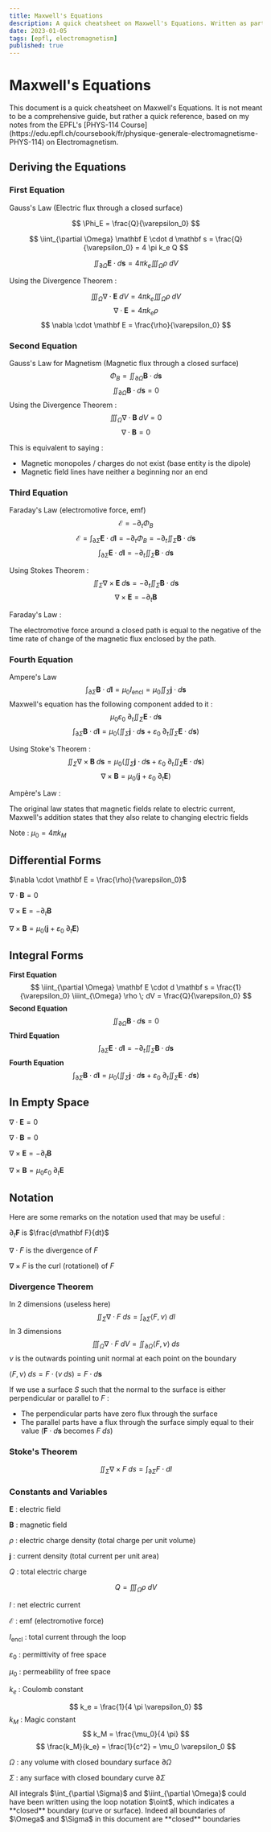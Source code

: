 ```yaml
---
title: Maxwell's Equations
description: A quick cheatsheet on Maxwell's Equations. Written as part of my notes for the PHYS-114 Course @ EPFL
date: 2023-01-05
tags: [epfl, electromagnetism]
published: true
---
```


# Maxwell's Equations

<Callout type="note">
  This document is a quick cheatsheet on Maxwell's Equations.
  It is not meant to be a comprehensive guide, but rather a quick reference, based on my notes from the EPFL's [PHYS-114 Course](https://edu.epfl.ch/coursebook/fr/physique-generale-electromagnetisme-PHYS-114) on Electromagnetism.
</Callout>

## Deriving the Equations

### First Equation

Gauss's Law (Electric flux through a closed surface) 

$$
\Phi_E = \frac{Q}{\varepsilon_0}
$$

$$
\iint_{\partial \Omega} \mathbf E \cdot d \mathbf s =   \frac{Q}{\varepsilon_0} = 4 \pi k_e Q
$$

$$
\iint_{\partial \Omega} \mathbf E \cdot d \mathbf s = 4\pi k_e \iiint_{\Omega} \rho \; dV
$$

Using the Divergence Theorem :

$$
\iiint_{\Omega} \nabla \cdot \mathbf E \; dV = 4\pi k_e \iiint_{\Omega} \rho \; dV
$$
$$
\nabla \cdot \mathbf E = 4\pi k_e \rho
$$
$$
\nabla \cdot \mathbf E = \frac{\rho}{\varepsilon_0}
$$

### Second Equation

Gauss's Law for Magnetism (Magnetic flux through a closed surface)
$$
\Phi_B = \iint_{\partial \Omega} \mathbf B \cdot d \mathbf s
$$
$$
\iint_{\partial \Omega} \mathbf B \cdot d \mathbf s = 0
$$
Using the Divergence Theorem :
$$
\iiint_{\Omega} \nabla \cdot \mathbf B \; dV = 0
$$
$$
\nabla \cdot \mathbf B = 0
$$

This is equivalent to saying :
- Magnetic monopoles / charges do not exist (base entity is the dipole)
- Magnetic field lines have neither a beginning nor an end

### Third Equation

Faraday's Law (electromotive force, emf)
$$
\mathcal{E} = - \partial_t \Phi_B
$$
$$
\mathcal{E} = \int_{\partial\Sigma} \mathbf E \cdot d \mathbf l = - \partial_t \Phi_B = - \partial_t \iint_{\Sigma} \mathbf B \cdot d \mathbf s
$$
$$
\int_{\partial\Sigma} \mathbf E \cdot d \mathbf l = - \partial_t \iint_{\Sigma} \mathbf B \cdot d \mathbf s
$$

Using Stokes Theorem :
$$
\iint_{\Sigma} \nabla \times \mathbf E \; d \mathbf s = - \partial_t \iint_{\Sigma} \mathbf B \cdot d \mathbf s
$$
$$
\nabla \times \mathbf E = - \partial_t \mathbf B
$$

Faraday's Law :

The electromotive force around a closed path is equal to the negative of the time rate of change of the magnetic flux enclosed by the path.

### Fourth Equation

Ampere's Law
$$
\int_{\partial \Sigma} \mathbf B \cdot d \mathbf l = \mu_0 I_{\text{encl}} = \mu_0 \iint_{\Sigma} \mathbf j \cdot d \mathbf s
$$
Maxwell's equation has the following component added to it :
$$
\mu_0 \varepsilon_0 \;\partial_t \iint_{\Sigma} \mathbf E \cdot d \mathbf s
$$
$$
\int_{\partial \Sigma} \mathbf B \cdot d \mathbf l = \mu_0 \left( \iint_{\Sigma} \mathbf j \cdot d \mathbf s  + \varepsilon_0 \; \partial_t \iint_{\Sigma} \mathbf E \cdot d \mathbf s \right)
$$

Using Stoke's Theorem :
$$
\iint_{\Sigma} \nabla \times \mathbf B \; d \mathbf s = \mu_0 \left( \iint_{\Sigma} \mathbf j \cdot d \mathbf s  + \varepsilon_0 \;\partial_t \iint_{\Sigma} \mathbf E \cdot d \mathbf s \right)
$$
$$
\nabla \times \mathbf B = \mu_0 \left( \mathbf j + \varepsilon_0 \; \partial_t \mathbf E\right)
$$

Ampère's Law :

The original law states that magnetic fields relate to electric current, Maxwell's addition states that they also relate to changing electric fields

Note :
$\mu_0 = 4 \pi k_M$

## Differential Forms

$\nabla \cdot \mathbf E = \frac{\rho}{\varepsilon_0}$

$\nabla \cdot \mathbf B = 0$

$\nabla \times \mathbf E = - \partial_t \mathbf B$

$\nabla \times \mathbf B = \mu_0 \left( \mathbf j + \varepsilon_0 \; \partial_t \mathbf E\right)$

## Integral Forms

**First Equation**
$$
\iint_{\partial \Omega} \mathbf E \cdot d \mathbf s  = \frac{1}{\varepsilon_0} \iiint_{\Omega} \rho \; dV = \frac{Q}{\varepsilon_0}
$$
**Second Equation**
$$
\iint_{\partial \Omega} \mathbf B \cdot d \mathbf s = 0
$$
**Third Equation**
$$
\int_{\partial\Sigma} \mathbf E \cdot d \mathbf l = - \partial_t \iint_{\Sigma} \mathbf B \cdot d \mathbf s
$$
**Fourth Equation**
$$
\int_{\partial \Sigma} \mathbf B \cdot d \mathbf l = \mu_0 \left( \iint_{\Sigma} \mathbf j \cdot d \mathbf s  + \varepsilon_0 \; \partial_t \iint_{\Sigma} \mathbf E \cdot d \mathbf s \right)
$$

## In Empty Space

$\nabla \cdot \mathbf E = 0$

$\nabla \cdot \mathbf B = 0$

$\nabla \times \mathbf E = - \partial_t \mathbf B$

$\nabla \times \mathbf B = \mu_0 \varepsilon_0 \; \partial_t \mathbf E$


## Notation

Here are some remarks on the notation used that may be useful :

$\partial_t \mathbf F$ is $\frac{d\mathbf F}{dt}$

$\nabla \cdot F$ is the divergence of $F$

$\nabla \times F$ is the curl (rotationel) of $F$

### Divergence Theorem
In 2 dimensions (useless here)
$$
\iint_{\Sigma} \nabla \cdot F \; ds = \int_{\partial \Sigma} \langle F, \nu \rangle \; dl
$$
In 3 dimensions
$$
\iiint_{\Omega} \nabla \cdot F \; dV = \iint_{\partial \Omega} \langle F, \nu \rangle \; ds
$$
$\nu$ is the outwards pointing unit normal at each point on the boundary

$\langle F, \nu \rangle \; ds = F \cdot (\nu \; ds) = F \cdot d\mathbf s$

If we use a surface $S$ such that the normal to the surface is either perpendicular or parallel to $F$ :
- The perpendicular parts have zero flux through the surface
- The parallel parts have a flux through the surface simply equal to their value ($\mathbf F \cdot d\mathbf s$ becomes $F \; ds$)

### Stoke's Theorem
$$
\iint_{\Sigma} \nabla \times F \; ds = \int_{\partial \Sigma} F \cdot dl
$$

### Constants and Variables

$\mathbf E$ : electric field

$\mathbf B$ : magnetic field

$\rho$ : electric charge density (total charge per unit volume)

$\mathbf j$ : current density (total current per unit area)


$Q$ : total electric charge

$$
Q = \iiint_{\Omega} \rho \; dV
$$

$I$ : net electric current

$\mathcal{E}$ : emf (electromotive force)

$I_{\text{encl}}$ : total current through the loop

$\varepsilon_0$ : permittivity of free space

$\mu_0$ : permeability of free space

$k_e$ : Coulomb constant

$$
k_e = \frac{1}{4 \pi \varepsilon_0}
$$
$k_M$ : Magic constant
$$
k_M = \frac{\mu_0}{4 \pi}
$$
$$
\frac{k_M}{k_e} = \frac{1}{c^2} = \mu_0 \varepsilon_0
$$

$\Omega$ : any volume with closed boundary surface $\partial \Omega$

$\Sigma$ : any surface with closed boundary curve $\partial \Sigma$

<Callout type="note">
  All integrals $\int_{\partial \Sigma}$ and $\iint_{\partial \Omega}$ could have been written using the loop notation $\oint$, which indicates a **closed** boundary (curve or surface). 
  Indeed all boundaries of $\Omega$ and $\Sigma$ in this document are **closed** boundaries
</Callout>